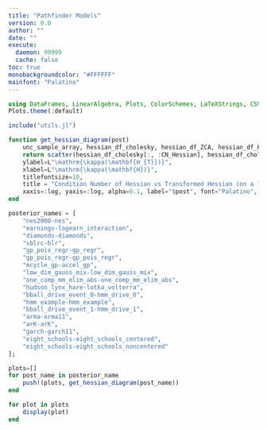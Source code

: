 ```yaml
---
title: "Pathfinder Models"
version: 0.0
author: ""
date: ""
execute: 
  daemon: 99999
  cache: false
toc: true
monobackgroundcolor: "#FFFFFF"
mainfont: "Palatino"
---
```


```julia
using DataFrames, LinearAlgebra, Plots, ColorSchemes, LaTeXStrings, CSV
Plots.theme(:default)
```


```julia
include("utils.jl")
```


```julia
function get_hessian_diagram(post)
    unc_sample_array, hessian_df_cholesky, hessian_df_ZCA, hessian_df_PCA = retrieve_data_all("$post");
    return scatter(hessian_df_cholesky[:, :CN_Hessian], hessian_df_cholesky[:, :CN_Transformed_Hessian], 
    ylabel=L"\mathrm{\kappa(\mathbf{H_{T}})}", 
    xlabel=L"\mathrm{\kappa(\mathbf{H})}", 
    titlefontsize=10,
    title = "Condition Number of Hessian vs Transformed Hessian (on a log scale)", 
    xaxis=:log, yaxis=:log, alpha=0.1, label="$post", font="Palatino", fmt=:png)
end

posterior_names = [
    "nes2000-nes", 
    "earnings-logearn_interaction", 
    "diamonds-diamonds", 
    "sblrc-blr", 
    "gp_pois_regr-gp_regr", 
    "gp_pois_regr-gp_pois_regr", 
    "mcycle_gp-accel_gp", 
    "low_dim_gauss_mix-low_dim_gauss_mix", 
    "one_comp_mm_elim_abs-one_comp_mm_elim_abs", 
    "hudson_lynx_hare-lotka_volterra", 
    "bball_drive_event_0-hmm_drive_0", 
    "hmm_example-hmm_example", 
    "bball_drive_event_1-hmm_drive_1", 
    "arma-arma11", 
    "arK-arK", 
    "garch-garch11", 
    "eight_schools-eight_schools_centered", 
    "eight_schools-eight_schools_noncentered"
];

plots=[]
for post_name in posterior_name
    push!(plots, get_hessian_diagram(post_name))
end
```

```julia
for plot in plots
    display(plot)
end
```
